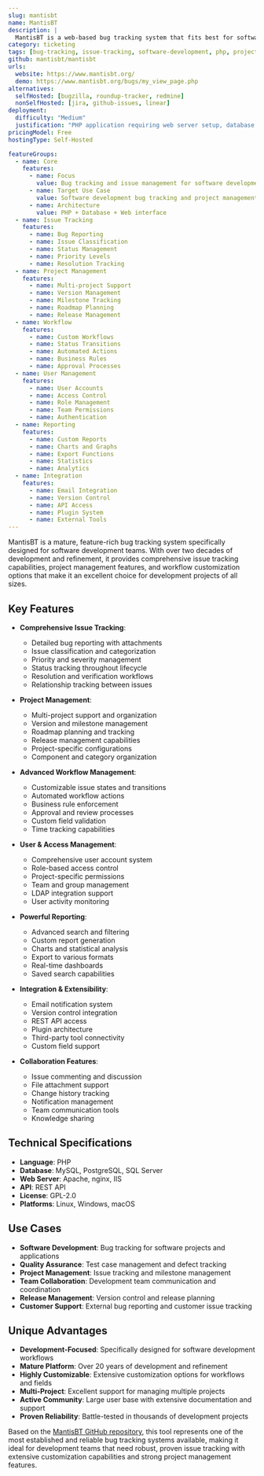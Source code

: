 ```yaml
---
slug: mantisbt
name: MantisBT
description: |
  MantisBT is a web-based bug tracking system that fits best for software development projects. It provides comprehensive issue tracking, project management, and collaboration features designed to help development teams manage bugs, feature requests, and project workflows effectively.
category: ticketing
tags: [bug-tracking, issue-tracking, software-development, php, project-management]
github: mantisbt/mantisbt
urls:
  website: https://www.mantisbt.org/
  demo: https://www.mantisbt.org/bugs/my_view_page.php
alternatives:
  selfHosted: [bugzilla, roundup-tracker, redmine]
  nonSelfHosted: [jira, github-issues, linear]
deployment:
  difficulty: "Medium"
  justification: "PHP application requiring web server setup, database configuration, and proper file permissions. Straightforward but requires some technical knowledge."
pricingModel: Free
hostingType: Self-Hosted

featureGroups:
  - name: Core
    features:
      - name: Focus
        value: Bug tracking and issue management for software development
      - name: Target Use Case
        value: Software development bug tracking and project management
      - name: Architecture
        value: PHP + Database + Web interface
  - name: Issue Tracking
    features:
      - name: Bug Reporting
      - name: Issue Classification
      - name: Status Management
      - name: Priority Levels
      - name: Resolution Tracking
  - name: Project Management
    features:
      - name: Multi-project Support
      - name: Version Management
      - name: Milestone Tracking
      - name: Roadmap Planning
      - name: Release Management
  - name: Workflow
    features:
      - name: Custom Workflows
      - name: Status Transitions
      - name: Automated Actions
      - name: Business Rules
      - name: Approval Processes
  - name: User Management
    features:
      - name: User Accounts
      - name: Access Control
      - name: Role Management
      - name: Team Permissions
      - name: Authentication
  - name: Reporting
    features:
      - name: Custom Reports
      - name: Charts and Graphs
      - name: Export Functions
      - name: Statistics
      - name: Analytics
  - name: Integration
    features:
      - name: Email Integration
      - name: Version Control
      - name: API Access
      - name: Plugin System
      - name: External Tools
---
```


MantisBT is a mature, feature-rich bug tracking system specifically designed for software development teams. With over two decades of development and refinement, it provides comprehensive issue tracking capabilities, project management features, and workflow customization options that make it an excellent choice for development projects of all sizes.

## Key Features

- **Comprehensive Issue Tracking**:

  - Detailed bug reporting with attachments
  - Issue classification and categorization
  - Priority and severity management
  - Status tracking throughout lifecycle
  - Resolution and verification workflows
  - Relationship tracking between issues

- **Project Management**:

  - Multi-project support and organization
  - Version and milestone management
  - Roadmap planning and tracking
  - Release management capabilities
  - Project-specific configurations
  - Component and category organization

- **Advanced Workflow Management**:

  - Customizable issue states and transitions
  - Automated workflow actions
  - Business rule enforcement
  - Approval and review processes
  - Custom field validation
  - Time tracking capabilities

- **User & Access Management**:

  - Comprehensive user account system
  - Role-based access control
  - Project-specific permissions
  - Team and group management
  - LDAP integration support
  - User activity monitoring

- **Powerful Reporting**:

  - Advanced search and filtering
  - Custom report generation
  - Charts and statistical analysis
  - Export to various formats
  - Real-time dashboards
  - Saved search capabilities

- **Integration & Extensibility**:

  - Email notification system
  - Version control integration
  - REST API access
  - Plugin architecture
  - Third-party tool connectivity
  - Custom field support

- **Collaboration Features**:
  - Issue commenting and discussion
  - File attachment support
  - Change history tracking
  - Notification management
  - Team communication tools
  - Knowledge sharing

## Technical Specifications

- **Language**: PHP
- **Database**: MySQL, PostgreSQL, SQL Server
- **Web Server**: Apache, nginx, IIS
- **API**: REST API
- **License**: GPL-2.0
- **Platforms**: Linux, Windows, macOS

## Use Cases

- **Software Development**: Bug tracking for software projects and applications
- **Quality Assurance**: Test case management and defect tracking
- **Project Management**: Issue tracking and milestone management
- **Team Collaboration**: Development team communication and coordination
- **Release Management**: Version control and release planning
- **Customer Support**: External bug reporting and customer issue tracking

## Unique Advantages

- **Development-Focused**: Specifically designed for software development workflows
- **Mature Platform**: Over 20 years of development and refinement
- **Highly Customizable**: Extensive customization options for workflows and fields
- **Multi-Project**: Excellent support for managing multiple projects
- **Active Community**: Large user base with extensive documentation and support
- **Proven Reliability**: Battle-tested in thousands of development projects

Based on the [MantisBT GitHub repository](https://github.com/mantisbt/mantisbt), this tool represents one of the most established and reliable bug tracking systems available, making it ideal for development teams that need robust, proven issue tracking with extensive customization capabilities and strong project management features.
